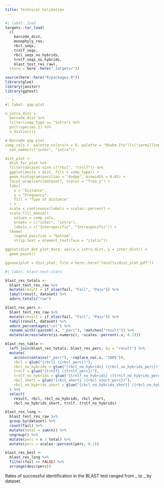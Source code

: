```yaml
---
title: Technical Validation
---
```


```r
#| label: load
targets::tar_load(
  c(
    barcode_dist,
    monophyly_res,
    rbcl_seqs,
    trnlf_seqs,
    rbcl_seqs_no_hybrids,
    trnlf_seqs_no_hybrids,
    blast_test_res_raw),
  store = here::here("_targets/"))

source(here::here("R/packages.R"))
library(glue)
library(janitor)
library(ggtext)
```

```r
```r
#| label: gap-plot

n_intra_dist <- 
  barcode_dist %>%
  filter(comp_type == "intra") %>%
  pull(species_1) %>%
  n_distinct()

# Barcode gap plot
comp_cols <- palette.colors(n = 8, palette = "Okabe-Ito")[c("vermillion", "blue")] %>%
  set_names(c("inter", "intra"))

dist_plot <-
  dist_for_plot %>%
  filter(dataset %in% c("rbcl", "trnlf")) %>%
  ggplot(aes(x = dist, fill = comp_type)) +
  geom_histogram(position = "dodge", binwidth = 0.01) +
  facet_wrap(vars(dataset), scales = "free_y") +
  labs(
    x = "Distance",
    y = "Frequency",
    fill = "Type of distance"
  ) +
  scale_x_continuous(labels = scales::percent) +
  scale_fill_manual(
    values = comp_cols,
    breaks = c("inter", "intra"),
    labels = c("Interspecific", "Intraspecific")) +
  theme(
    legend.position = "bottom",
    strip.text = element_text(face = "italic"))

ggplot(dist_dot_plot_data, aes(x = intra_dist, y = inter_dist)) +
  geom_point()

ggsave(plot = dist_plot, file = here::here("results/dist_plot.pdf"))
```

```r
#| label: blast-test-stats

blast_res_totals <-
  blast_test_res_raw %>%
  mutate(result = if_else(fail, "Fail", "Pass")) %>%
  tabyl(result, dataset) %>%
  adorn_totals("row")

blast_res_perc <-
  blast_test_res_raw %>%
  mutate(result = if_else(fail, "Fail", "Pass")) %>%
  tabyl(result, dataset) %>%
  adorn_percentages("col") %>%
  rename_with(~paste0(.x, "_perc"), !matches("result")) %>%
  mutate(across(where(is.numeric), ~scales::percent(.x, 0.1)))

blast_res_table <-
  left_join(blast_res_totals, blast_res_perc, by = "result") %>%
  mutate(
    across(contains("_perc"), ~replace_na(.x, "100%")),
    rbcl = glue("{rbcl} ({rbcl_perc})"),
    rbcl_no_hybrids = glue("{rbcl_no_hybrids} ({rbcl_no_hybrids_perc})"),
    trnlf = glue("{trnlf} ({trnlf_perc})"),
    trnlf_no_hybrids = glue("{trnlf_no_hybrids} ({trnlf_no_hybrids_perc})"),
    rbcl_short = glue("{rbcl_short} ({rbcl_short_perc})"),
    rbcl_no_hybrids_short = glue("{rbcl_no_hybrids_short} ({rbcl_no_hybrids_short_perc})")
  ) %>%
  select(
    result, rbcl, rbcl_no_hybrids, rbcl_short,
    rbcl_no_hybrids_short, trnlf, trnlf_no_hybrids)

blast_res_long <- 
  blast_test_res_raw %>%
  group_by(dataset) %>%
  count(fail) %>%
  mutate(total = sum(n)) %>%
  ungroup() %>%
  mutate(perc = n / total) %>%
  mutate(perc = scales::percent(perc, 0.1))

blast_res_best <-
  blast_res_long %>%
  filter(fail == FALSE) %>%
  arrange(desc(perc))
```

Rates of successful identification in the BLAST test ranged from _ to _ by dataset.

